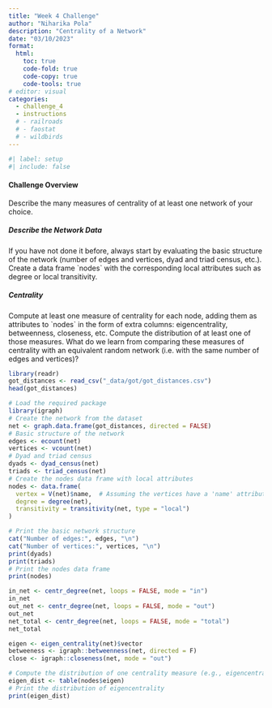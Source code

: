```yaml
---
title: "Week 4 Challenge"
author: "Niharika Pola"
description: "Centrality of a Network"
date: "03/10/2023"
format:
  html:
    toc: true
    code-fold: true
    code-copy: true
    code-tools: true
# editor: visual
categories: 
  - challenge_4
  - instructions
  # - railroads
  # - faostat
  # - wildbirds
---
```


```r
#| label: setup
#| include: false
```

#### Challenge Overview

Describe the many measures of centrality of at least one network of your choice.

##### Describe the Network Data

If you have not done it before, always start by evaluating the basic structure of the network (number of edges and vertices, dyad and triad census, etc.). Create a data frame \`nodes\` with the corresponding local attributes such as degree or local transitivity.

##### Centrality

Compute at least one measure of centrality for each node, adding them as attributes to \`nodes\` in the form of extra columns: eigencentrality, betweenness, closeness, etc. Compute the distribution of at least one of those measures. What do we learn from comparing these measures of centrality with an equivalent random network (i.e. with the same number of edges and vertices)?

```r
library(readr)
got_distances <- read_csv("_data/got/got_distances.csv")
head(got_distances)
```

```r
# Load the required package
library(igraph)
# Create the network from the dataset
net <- graph.data.frame(got_distances, directed = FALSE)
# Basic structure of the network
edges <- ecount(net)
vertices <- vcount(net)
# Dyad and triad census
dyads <- dyad_census(net)
triads <- triad_census(net)
# Create the nodes data frame with local attributes
nodes <- data.frame(
  vertex = V(net)$name,  # Assuming the vertices have a 'name' attribute
  degree = degree(net),
  transitivity = transitivity(net, type = "local")
)
```

```r
# Print the basic network structure
cat("Number of edges:", edges, "\n")
cat("Number of vertices:", vertices, "\n")
print(dyads)
print(triads)
# Print the nodes data frame
print(nodes)
```

```r
in_net <- centr_degree(net, loops = FALSE, mode = "in")
in_net
out_net <- centr_degree(net, loops = FALSE, mode = "out")
out_net
net_total <- centr_degree(net, loops = FALSE, mode = "total")
net_total
```

```r
eigen <- eigen_centrality(net)$vector
betweeness <- igraph::betweenness(net, directed = F)
close <- igraph::closeness(net, mode = "out")
```

```r
# Compute the distribution of one centrality measure (e.g., eigencentrality)
eigen_dist <- table(nodes$eigen)
# Print the distribution of eigencentrality
print(eigen_dist)
```
